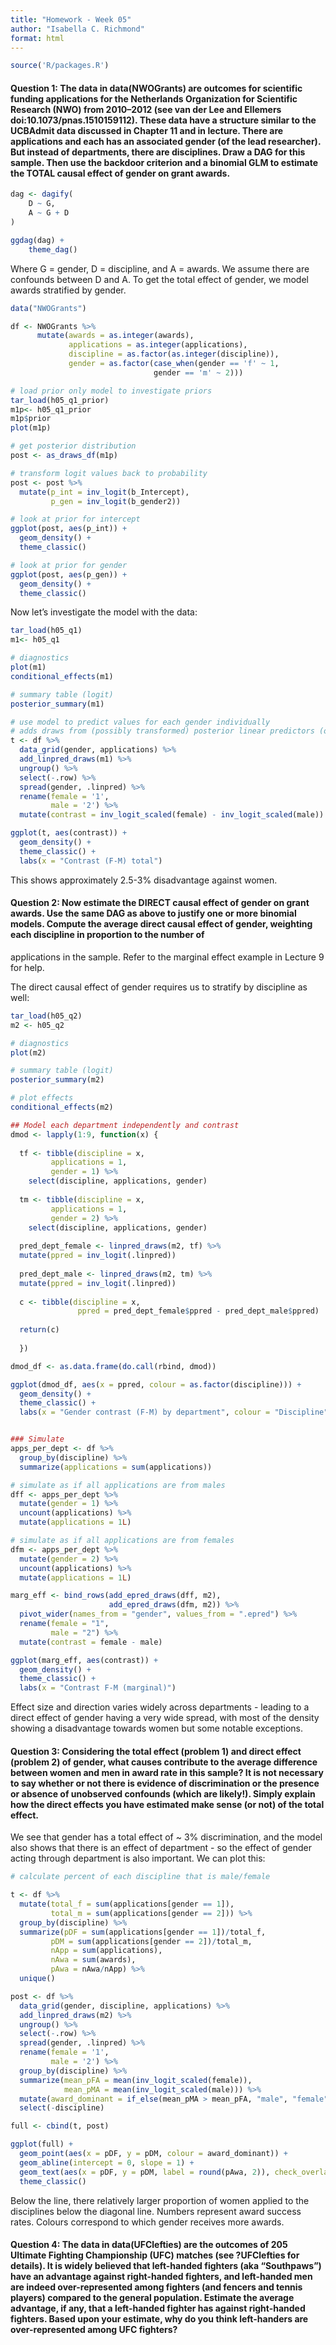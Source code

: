 ```yaml
---
title: "Homework - Week 05"
author: "Isabella C. Richmond"
format: html
---
```


```r
source('R/packages.R')
```

#### Question 1: The data in data(NWOGrants) are outcomes for scientific funding applications for the Netherlands Organization for Scientific Research (NWO) from 2010–2012 (see van der Lee and Ellemers doi:10.1073/pnas.1510159112). These data have a structure similar to the UCBAdmit data discussed in Chapter 11 and in lecture. There are applications and each has an associated gender (of the lead researcher). But instead of departments, there are disciplines. Draw a DAG for this sample. Then use the backdoor criterion and a binomial GLM to estimate the TOTAL causal effect of gender on grant awards.

```r
dag <- dagify(
    D ~ G,
    A ~ G + D
)

ggdag(dag) +
    theme_dag()
```

Where G = gender, D = discipline, and A = awards. We assume there are confounds between D and A. To get the total effect of gender, we model awards stratified by gender.

```r
data("NWOGrants")

df <- NWOGrants %>%
      mutate(awards = as.integer(awards),
             applications = as.integer(applications),
             discipline = as.factor(as.integer(discipline)),
             gender = as.factor(case_when(gender == 'f' ~ 1,
                                gender == 'm' ~ 2)))

# load prior only model to investigate priors 
tar_load(h05_q1_prior)
m1p<- h05_q1_prior
m1p$prior
plot(m1p)

# get posterior distribution
post <- as_draws_df(m1p)

# transform logit values back to probability
post <- post %>% 
  mutate(p_int = inv_logit(b_Intercept),
         p_gen = inv_logit(b_gender2))

# look at prior for intercept
ggplot(post, aes(p_int)) +
  geom_density() + 
  theme_classic()

# look at prior for gender
ggplot(post, aes(p_gen)) +
  geom_density() + 
  theme_classic()

```

Now let's investigate the model with the data: 

```r

tar_load(h05_q1)
m1<- h05_q1

# diagnostics
plot(m1)
conditional_effects(m1)

# summary table (logit)
posterior_summary(m1)

# use model to predict values for each gender individually
# adds draws from (possibly transformed) posterior linear predictors (or "link-level" predictors) to the data.
t <- df %>%
  data_grid(gender, applications) %>%
  add_linpred_draws(m1) %>%
  ungroup() %>%
  select(-.row) %>%
  spread(gender, .linpred) %>%
  rename(female = '1', 
         male = '2') %>%
  mutate(contrast = inv_logit_scaled(female) - inv_logit_scaled(male))

ggplot(t, aes(contrast)) + 
  geom_density() + 
  theme_classic() +
  labs(x = "Contrast (F-M) total")

```

This shows approximately 2.5-3% disadvantage against women.

#### Question 2: Now estimate the DIRECT causal effect of gender on grant awards. Use the same DAG as above to justify one or more binomial models. Compute the average direct causal effect of gender, weighting each discipline in proportion to the number of
applications in the sample. Refer to the marginal effect example in Lecture 9 for help. 

The direct causal effect of gender requires us to stratify by discipline as well: 

```r
tar_load(h05_q2)
m2 <- h05_q2

# diagnostics
plot(m2)

# summary table (logit)
posterior_summary(m2)

# plot effects
conditional_effects(m2)

## Model each department independently and contrast
dmod <- lapply(1:9, function(x) {
  
  tf <- tibble(discipline = x,
         applications = 1, 
         gender = 1) %>%
    select(discipline, applications, gender)
  
  tm <- tibble(discipline = x,
         applications = 1, 
         gender = 2) %>%
    select(discipline, applications, gender)
  
  pred_dept_female <- linpred_draws(m2, tf) %>%
  mutate(ppred = inv_logit(.linpred))
  
  pred_dept_male <- linpred_draws(m2, tm) %>%
  mutate(ppred = inv_logit(.linpred))
  
  c <- tibble(discipline = x, 
               ppred = pred_dept_female$ppred - pred_dept_male$ppred)
  
  return(c)
  
  })

dmod_df <- as.data.frame(do.call(rbind, dmod))

ggplot(dmod_df, aes(x = ppred, colour = as.factor(discipline))) +
  geom_density() + 
  theme_classic() + 
  labs(x = "Gender contrast (F-M) by department", colour = "Discipline")


### Simulate 
apps_per_dept <- df %>% 
  group_by(discipline) %>% 
  summarize(applications = sum(applications))

# simulate as if all applications are from males
dff <- apps_per_dept %>% 
  mutate(gender = 1) %>%
  uncount(applications) %>%
  mutate(applications = 1L)

# simulate as if all applications are from females
dfm <- apps_per_dept %>% 
  mutate(gender = 2) %>%
  uncount(applications) %>%
  mutate(applications = 1L)

marg_eff <- bind_rows(add_epred_draws(dff, m2),
                      add_epred_draws(dfm, m2)) %>% 
  pivot_wider(names_from = "gender", values_from = ".epred") %>%
  rename(female = "1",
         male = "2") %>% 
  mutate(contrast = female - male)

ggplot(marg_eff, aes(contrast)) + 
  geom_density() + 
  theme_classic() + 
  labs(x = "Contrast F-M (marginal)")

```

Effect size and direction varies widely across departments - leading to a direct effect of gender having a very wide spread, with most of the density showing a disadvantage towards women but some notable exceptions. 

#### Question 3: Considering the total effect (problem 1) and direct effect (problem 2) of gender, what causes contribute to the average difference between women and men in award rate in this sample? It is not necessary to say whether or not there is evidence of discrimination or the presence or absence of unobserved confounds (which are likely!). Simply explain how the direct effects you have estimated make sense (or not) of the total effect.

We see that gender has a total effect of ~ 3% discrimination, and the model also shows that there is an effect of department - so the effect of gender acting through department is also important. We can plot this: 

```r
# calculate percent of each discipline that is male/female 

t <- df %>%
  mutate(total_f = sum(applications[gender == 1]),
         total_m = sum(applications[gender == 2])) %>%
  group_by(discipline) %>%
  summarize(pDF = sum(applications[gender == 1])/total_f,
         pDM = sum(applications[gender == 2])/total_m,
         nApp = sum(applications),
         nAwa = sum(awards),
         pAwa = nAwa/nApp) %>%
  unique()

post <- df %>%
  data_grid(gender, discipline, applications) %>%
  add_linpred_draws(m2) %>%
  ungroup() %>%
  select(-.row) %>%
  spread(gender, .linpred) %>%
  rename(female = '1', 
         male = '2') %>%
  group_by(discipline) %>%
  summarize(mean_pFA = mean(inv_logit_scaled(female)), 
            mean_pMA = mean(inv_logit_scaled(male))) %>%
  mutate(award_dominant = if_else(mean_pMA > mean_pFA, "male", "female")) %>%
  select(-discipline)

full <- cbind(t, post)

ggplot(full) + 
  geom_point(aes(x = pDF, y = pDM, colour = award_dominant)) + 
  geom_abline(intercept = 0, slope = 1) + 
  geom_text(aes(x = pDF, y = pDM, label = round(pAwa, 2)), check_overlap = T) + 
  theme_classic()

```
Below the line, there relatively larger proportion of women applied to the disciplines below the diagonal line. Numbers represent award success rates. Colours correspond to which gender receives more awards.

#### Question 4: The data in data(UFClefties) are the outcomes of 205 Ultimate Fighting Championship (UFC) matches (see ?UFClefties for details). It is widely believed that left-handed fighters (aka “Southpaws”) have an advantage against right-handed fighters, and left-handed men are indeed over-represented among fighters (and fencers and tennis players) compared to the general population. Estimate the average advantage, if any, that a left-handed fighter has against right-handed fighters. Based upon your estimate, why do you think left-handers are over-represented among UFC fighters?
